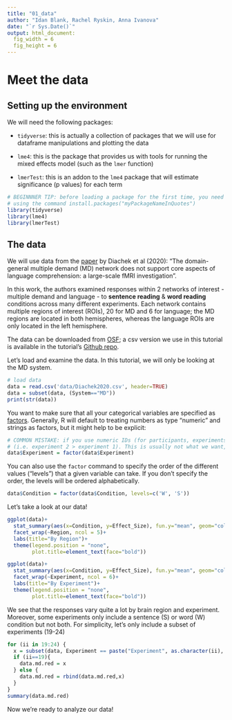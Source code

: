 ```yaml
---
title: "01_data"
author: "Idan Blank, Rachel Ryskin, Anna Ivanova"
date: "`r Sys.Date()`"
output: html_document:
  fig_width = 6
  fig_height = 6
---
```


# Meet the data

## Setting up the environment

We will need the following packages:

- `tidyverse`: this is actually a collection of packages that we will use for dataframe manipulations and plotting the data

- `lme4`: this is the package that provides us with tools for running the mixed effects model (such as the `lmer` function)

- `lmerTest`: this is an addon to the `lme4` package that will estimate significance (p values) for each term

```r
# BEGINNNER TIP: before loading a package for the first time, you need to install it 
# using the command install.packages("myPackageNameInQuotes")
library(tidyverse)
library(lme4)
library(lmerTest)
```

## The data

We will use data from the [paper](https://evlab.mit.edu/assets/papers/Diachek_Blank_Siegelman_et_al_2020_JNeurosci.pdf) by Diachek et al (2020): "The domain-general multiple demand (MD) network does not support core aspects of language comprehension: a large-scale fMRI investigation".

In this work, the authors examined responses within 2 networks of interest - multiple demand and language - to **sentence reading** & **word reading** conditions across many different experiments. Each network contains multiple regions of interest (ROIs), 20 for MD and 6 for language; the MD regions are located in both hemispheres, whereas the language ROIs are only located in the left hemisphere. 

The data can be downloaded from [OSF](https://osf.io/pdtk9/wiki/home/); a csv version we use in this tutorial is available in the tutorial's [Github repo](https://github.com/neuranna/mixedmodels-fmri/tree/main/data).

Let's load and examine the data. In this tutorial, we will only be looking at the MD system.
```r
# load data
data = read.csv('data/Diachek2020.csv', header=TRUE)
data = subset(data, (System=="MD"))
print(str(data))
```

You want to make sure that all your categorical variables are specified as [factors](https://www.tutorialspoint.com/r/r_factors.htm). Generally, R will default to treating numbers as type "numeric" and strings as factors, but it might help to be explicit:

```r
# COMMON MISTAKE: if you use numeric IDs (for participants, experiments, etc), they will be treated as numeric 
# (i.e. experiment 2 > experiment 1). This is usually not what we want, so we can explicitly tell R that we want to treat a certain variable as a factor.
data$Experiment = factor(data$Experiment)
```

You can also use the `factor` command to specify the order of the different values ("levels") that a given variable can take. If you don't specify the order, the levels will be ordered alphabetically.

```r
data$Condition = factor(data$Condition, levels=c('W', 'S'))
```

Let's take a look at our data!

```r
ggplot(data)+
  stat_summary(aes(x=Condition, y=Effect_Size), fun.y="mean", geom="col")+
  facet_wrap(~Region, ncol = 5)+
  labs(title="By Region")+
  theme(legend.position = "none",
        plot.title=element_text(face="bold"))

ggplot(data)+
  stat_summary(aes(x=Condition, y=Effect_Size), fun.y="mean", geom="col")+
  facet_wrap(~Experiment, ncol = 6)+
  labs(title="By Experiment")+
  theme(legend.position = "none",
        plot.title=element_text(face="bold"))
```

We see that the responses vary quite a lot by brain region and experiment. Moreover, some experiments only include a sentence (S) or word (W) condition but not both. For simplicity, let's only include a subset of experiments (19-24)

```r
for (ii in 19:24) {
  x = subset(data, Experiment == paste("Experiment", as.character(ii), sep=""))
  if (ii==19){
    data.md.red = x
  } else {
    data.md.red = rbind(data.md.red,x)
  }
}
summary(data.md.red)
```

Now we're ready to analyze our data!